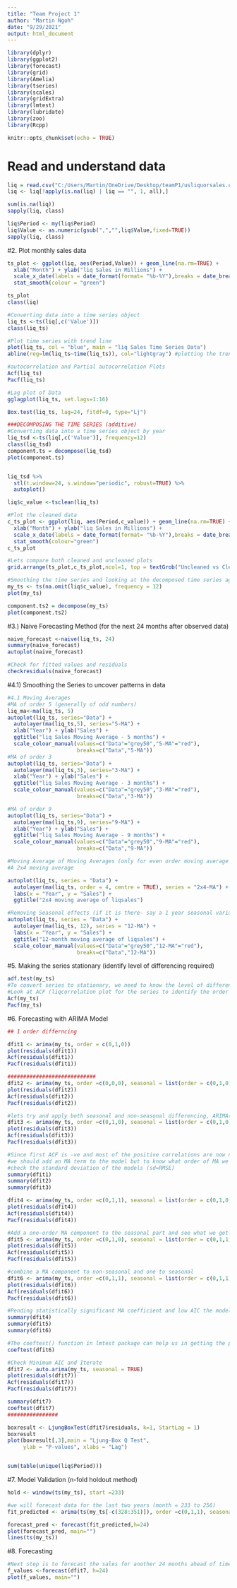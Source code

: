 ---
title: "Team Project 1"
author: "Martin Ngoh"
date: "9/29/2021"
output: html_document
---

```{r setup, include=FALSE}
library(dplyr)
library(ggplot2)
library(forecast)
library(grid)
library(Amelia)
library(tseries)
library(scales)
library(gridExtra)
library(lmtest)
library(lubridate)
library(zoo)
library(Rcpp)

knitr::opts_chunk$set(echo = TRUE)
```



# Read and understand data
``` {r, echo = FALSE}
liq = read.csv("C:/Users/Martin/OneDrive/Desktop/teamP1/usliquorsales.csv") 
liq <- liq[!apply(is.na(liq) | liq == "", 1, all),]

sum(is.na(liq))
sapply(liq, class)

liq$Period <- my(liq$Period)
liq$Value <- as.numeric(gsub(",","",liq$Value,fixed=TRUE))
sapply(liq, class)


```




#2. Plot monthly sales data

```{r, echo = FALSE}
ts_plot <- ggplot(liq, aes(Period,Value)) + geom_line(na.rm=TRUE) + 
  xlab("Month") + ylab("liq Sales in Millions") + 
  scale_x_date(labels = date_format(format= "%b-%Y"),breaks = date_breaks("5 year")) + 
  stat_smooth(colour = "green")

ts_plot
class(liq)

#Converting data into a time series object
liq_ts <-ts(liq[,c('Value')])
class(liq_ts)

#Plot time series with trend line
plot(liq_ts, col = "blue", main = "liq Sales Time Series Data")
abline(reg=lm(liq_ts~time(liq_ts)), col="lightgray") #plotting the trend line

#autocorrelation and Partial autocorrelation Plots
Acf(liq_ts)
Pacf(liq_ts)

#Lag plot of Data
gglagplot(liq_ts, set.lags=1:16)

Box.test(liq_ts, lag=24, fitdf=0, type="Lj")

###DECOMPOSING THE TIME SERIES (additive)
#Converting data into a time series object by year
liq_tsd <-ts(liq[,c('Value')], frequency=12)
class(liq_tsd)
component.ts = decompose(liq_tsd)
plot(component.ts)


liq_tsd %>%
  stl(t.window=24, s.window="periodic", robust=TRUE) %>%
  autoplot()

liq$c_value <-tsclean(liq_ts)

#Plot the cleaned data
c_ts_plot <- ggplot(liq, aes(Period,c_value)) + geom_line(na.rm=TRUE) + 
  xlab("Month") + ylab("liq Sales in Millions") + 
  scale_x_date(labels = date_format(format= "%b-%Y"),breaks = date_breaks("5 year")) + 
  stat_smooth(colour="green")
c_ts_plot

#Lets compare both cleaned and uncleaned plots
grid.arrange(ts_plot,c_ts_plot,ncol=1, top = textGrob("Uncleaned vs Cleaned Series"))

#Smoothing the time series and looking at the decomposed time series again
my_ts <- ts(na.omit(liq$c_value), frequency = 12)
plot(my_ts)

component.ts2 = decompose(my_ts)
plot(component.ts2)
```



#3.)  Naive Forecasting Method (for the next 24 months after observed data)
``` {r, echo = FALSE}
naive_forecast <-naive(liq_ts, 24)
summary(naive_forecast)
autoplot(naive_forecast)

#Check for fitted values and residuals
checkresiduals(naive_forecast)

```


#4.1) Smoothing the Series to uncover patterns in data
```{r, echo = FALSE}
#4.1 Moving Averages
#MA of order 5 (generally of odd numbers)
liq_ma<-ma(liq_ts, 5)
autoplot(liq_ts, series="Data") +
  autolayer(ma(liq_ts,5), series="5-MA") +
  xlab("Year") + ylab("Sales") +
  ggtitle("liq Sales Moving Average - 5 months") +
  scale_colour_manual(values=c("Data"="grey50","5-MA"="red"),
                      breaks=c("Data","5-MA"))
#MA of order 3
autoplot(liq_ts, series="Data") +
  autolayer(ma(liq_ts,3), series="3-MA") +
  xlab("Year") + ylab("Sales") +
  ggtitle("liq Sales Moving Average - 3 months") +
  scale_colour_manual(values=c("Data"="grey50","3-MA"="red"),
                      breaks=c("Data","3-MA"))

#MA of order 9
autoplot(liq_ts, series="Data") +
  autolayer(ma(liq_ts,9), series="9-MA") +
  xlab("Year") + ylab("Sales") +
  ggtitle("liq Sales Moving Average - 9 months") +
  scale_colour_manual(values=c("Data"="grey50","9-MA"="red"),
                      breaks=c("Data","9-MA"))

#Moving Average of Moving Averages (only for even order moving average to make them symmetric)
#A 2x4 moving average

autoplot(liq_ts, series = "Data") + 
  autolayer(ma(liq_ts, order = 4, centre = TRUE), series = "2x4-MA") +
  labs(x = "Year", y = "Sales") + 
  ggtitle("2x4 moving average of liqsales")

#Removing Seasonal effects (if it is there- say a 1 year seasonal variation)
autoplot(liq_ts, series = "Data") + 
  autolayer(ma(liq_ts, 12), series = "12-MA") +
  labs(x = "Year", y = "Sales") + 
  ggtitle("12-month moving average of liqsales") +
  scale_colour_manual(values=c("Data"="grey50","12-MA"="red"),
                      breaks=c("Data","12-MA"))
``` 



#5. Making the series stationary (identify level of differencing required) 
```{r, echo = FALSE}
adf.test(my_ts)
#To convert series to stationary, we need to know the level of differencing required
#Look at ACF (liqcorrelation plot for the series to identify the order of differencing required)
Acf(my_ts)
Pacf(my_ts)

```


#6. Forecasting with ARIMA Model
``` {r, echo = FALSE}
## 1 order differncing 

dfit1 <- arima(my_ts, order = c(0,1,0))
plot(residuals(dfit1))
Acf(residuals(dfit1))
Pacf(residuals(dfit1))

############################
dfit2 <- arima(my_ts, order =c(0,0,0), seasonal = list(order = c(0,1,0), period = 12))
plot(residuals(dfit2))
Acf(residuals(dfit2))
Pacf(residuals(dfit2))

#lets try and apply both seasonal and non-seasonal differencing, ARIMA(0,1,0)(0,1,0)[12]
dfit3 <- arima(my_ts, order =c(0,1,0), seasonal = list(order = c(0,1,0), period = 12))
plot(residuals(dfit3))
Acf(residuals(dfit3))
Pacf(residuals(dfit3))

#Since first ACF is -ve and most of the positive correlations are now negative (series is overdifferenced)
#we should add an MA term to the model but to know what order of MA we need,
#check the standard deviation of the models (sd=RMSE) 
summary(dfit1)
summary(dfit2)
summary(dfit3)

dfit4 <- arima(my_ts, order =c(0,1,1), seasonal = list(order = c(0,1,0), period = 12))
plot(residuals(dfit4))
Acf(residuals(dfit4))
Pacf(residuals(dfit4))

#Add a one-order MA component to the seasonal part and see what we get
dfit5 <- arima(my_ts, order =c(0,1,0), seasonal = list(order = c(0,1,1), period = 12))
plot(residuals(dfit5))
Acf(residuals(dfit5))
Pacf(residuals(dfit5))

#combine a MA component to non-seasonal and one to seasonal
dfit6 <- arima(my_ts, order =c(0,1,1), seasonal = list(order = c(0,1,1), period = 12))
plot(residuals(dfit6))
Acf(residuals(dfit6))
Pacf(residuals(dfit6))

#Pending statistically significant MA coefficient and low AIC the model seems a good fit
summary(dfit4)
summary(dfit5)
summary(dfit6)

#The coeftest() function in lmtest package can help us in getting the p-values of coefficients.
coeftest(dfit6)

#Check Minimum AIC and Iterate
dfit7 <- auto.arima(my_ts, seasonal = TRUE)
plot(residuals(dfit7))
Acf(residuals(dfit7))
Pacf(residuals(dfit7))

summary(dfit7)
coeftest(dfit7)
################

boxresult <- LjungBoxTest(dfit7$residuals, k=1, StartLag = 1)
boxresult
plot(boxresult[,3],main = "Ljung-Box Q Test",
     ylab = "P-values", xlabs = "Lag")


sum(table(unique(liq$Period)))

```

#7. Model Validation (n-fold holdout method)
```{r, echo = FALSE}
hold <- window(ts(my_ts), start =233)

#we will forecast data for the last two years (month = 233 to 256)
fit_predicted <- arima(ts(my_ts[-c(328:351)]), order =c(0,1,1), seasonal = list(order = c(0,1,2), period = 12))

forecast_pred <- forecast(fit_predicted,h=24)
plot(forecast_pred, main="")
lines(ts(my_ts))
```


#8. Forecasting
``` {r, echo = FALSE}
#Next step is to forecast the sales for another 24 months ahead of time. 
f_values <-forecast(dfit7, h=24)
plot(f_values, main="")

```
